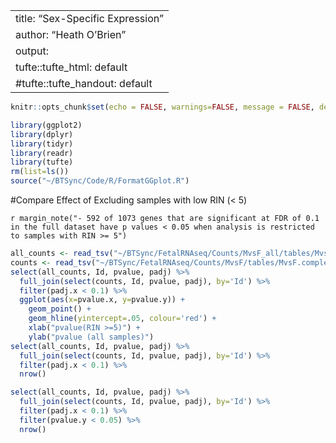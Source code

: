 
---
title: "Sex-Specific Expression"
author: "Heath O'Brien"
output:
  tufte::tufte_html: default
  #tufte::tufte_handout: default
---
<!-- see http://rstudio.github.io/tufte/ for info about tufte -->
```r
knitr::opts_chunk$set(echo = FALSE, warnings=FALSE, message = FALSE, dev.args = list(bg = 'transparent'))

library(ggplot2)
library(dplyr)
library(tidyr)
library(readr)
library(tufte)
rm(list=ls())
source("~/BTSync/Code/R/FormatGGplot.R")
```

#Compare Effect of Excluding samples with low RIN (< 5)

`r margin_note("- 592 of 1073 genes that are significant at FDR of 0.1 in the full dataset have p values < 0.05 when analysis is restricted to samples with RIN >= 5")`

```r
all_counts <- read_tsv("~/BTSync/FetalRNAseq/Counts/MvsF_all/tables/MvsF.complete.txt", col_names=TRUE)
counts <- read_tsv("~/BTSync/FetalRNAseq/Counts/MvsF/tables/MvsF.complete.txt", col_names=TRUE)
select(all_counts, Id, pvalue, padj) %>% 
  full_join(select(counts, Id, pvalue, padj), by='Id') %>%
  filter(padj.x < 0.1) %>%
  ggplot(aes(x=pvalue.x, y=pvalue.y)) + 
    geom_point() + 
    geom_hline(yintercept=.05, colour='red') + 
    xlab("pvalue(RIN >=5)") + 
    ylab("pvalue (all samples)")
select(all_counts, Id, pvalue, padj) %>% 
  full_join(select(counts, Id, pvalue, padj), by='Id') %>%
  filter(padj.x < 0.1) %>%
  nrow()

select(all_counts, Id, pvalue, padj) %>% 
  full_join(select(counts, Id, pvalue, padj), by='Id') %>%
  filter(padj.x < 0.1) %>%
  filter(pvalue.y < 0.05) %>%
  nrow()

```